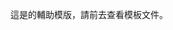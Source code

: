 {{Documentation subpage}}
這是{{tl|Certification Table Entry/Foot}}的輔助模版，請前去查看模板文件。
<includeonly>{{sandbox other||
<!-- 本行下加入模板的分類 -->
}}</includeonly>